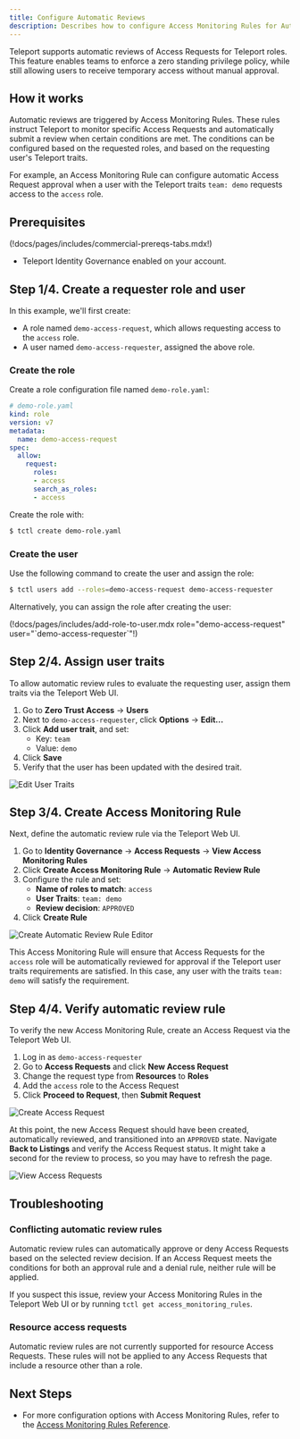 ```yaml
---
title: Configure Automatic Reviews
description: Describes how to configure Access Monitoring Rules for Automatic Reviews.
---
```


Teleport supports automatic reviews of Access Requests for Teleport roles. This
feature enables teams to enforce a zero standing privilege policy, while
still allowing users to receive temporary access without manual approval.

## How it works

Automatic reviews are triggered by Access Monitoring Rules. These rules instruct
Teleport to monitor specific Access Requests and automatically submit a review
when certain conditions are met. The conditions can be configured based on the
requested roles, and based on the requesting user's Teleport traits.

For example, an Access Monitoring Rule can configure automatic Access Request
approval when a user with the Teleport traits `team: demo` requests access to
the `access` role.

## Prerequisites

(!docs/pages/includes/commercial-prereqs-tabs.mdx!)

- Teleport Identity Governance enabled on your account.

## Step 1/4. Create a requester role and user

In this example, we'll first create:
- A role named `demo-access-request`, which allows requesting access to the
`access` role.
- A user named `demo-access-requester`, assigned the above role.

### Create the role

Create a role configuration file named `demo-role.yaml`:
```yaml
# demo-role.yaml
kind: role
version: v7
metadata:
  name: demo-access-request
spec:
  allow:
    request:
      roles:
      - access
      search_as_roles:
      - access
```

Create the role with:
```sh
$ tctl create demo-role.yaml
```

### Create the user

Use the following command to create the user and assign the role:
```sh
$ tctl users add --roles=demo-access-request demo-access-requester
```

Alternatively, you can assign the role after creating the user:

  (!docs/pages/includes/add-role-to-user.mdx role="demo-access-request" user="\`demo-access-requester\`"!)

## Step 2/4. Assign user traits

To allow automatic review rules to evaluate the requesting user, assign them
traits via the Teleport Web UI.

1. Go to **Zero Trust Access** -> **Users**
2. Next to `demo-access-requester`, click **Options** -> **Edit...**
3. Click **Add user trait**, and set:
   - Key: `team`
   - Value: `demo`
4. Click **Save**
5. Verify that the user has been updated with the desired trait.

![Edit User Traits](../../../../img/access-controls/automatic-reviews/users-edit.png)

## Step 3/4. Create Access Monitoring Rule

Next, define the automatic review rule via the Teleport Web UI.

1. Go to **Identity Governance** -> **Access Requests** -> **View Access Monitoring Rules**
2. Click **Create Access Monitoring Rule** -> **Automatic Review Rule**
3. Configure the rule and set:
   - **Name of roles to match**: `access`
   - **User Traits**: `team: demo`
   - **Review decision**: `APPROVED`
4. Click **Create Rule**

![Create Automatic Review Rule Editor](../../../../img/access-controls/automatic-reviews/create-automatic-review-rule.png)

This Access Monitoring Rule will ensure that Access Requests for the `access`
role will be automatically reviewed for approval if the Teleport user traits
requirements are satisfied. In this case, any user with the traits `team: demo`
will satisfy the requirement.

## Step 4/4. Verify automatic review rule

To verify the new Access Monitoring Rule, create an Access Request via the Teleport
Web UI.
1. Log in as `demo-access-requester`
2. Go to **Access Requests** and click **New Access Request**
3. Change the request type from **Resources** to **Roles**
4. Add the `access` role to the Access Request
5. Click **Proceed to Request**, then **Submit Request**

![Create Access Request](../../../../img/access-controls/automatic-reviews/create-access-request.png)

At this point, the new Access Request should have been created, automatically
reviewed, and transitioned into an `APPROVED` state. Navigate **Back to Listings**
and verify the Access Request status. It might take a second for the review to
process, so you may have to refresh the page.

![View Access Requests](../../../../img/access-controls/automatic-reviews/view-access-requests.png)

## Troubleshooting

### Conflicting automatic review rules

Automatic review rules can automatically approve or deny Access Requests based
on the selected review decision. If an Access Request meets the conditions for
both an approval rule and a denial rule, neither rule will be applied.

If you suspect this issue, review your Access Monitoring Rules in the Teleport
Web UI or by running `tctl get access_monitoring_rules`.

### Resource access requests

Automatic review rules are not currently supported for resource Access Requests.
These rules will not be applied to any Access Requests that include a resource
other than a role.

## Next Steps

- For more configuration options with Access Monitoring Rules, refer to the
  [Access Monitoring Rules Reference](../../../reference/resources.mdx#access-monitoring-rule).
